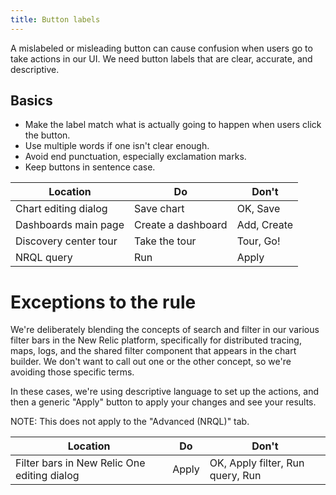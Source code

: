 ```yaml
---
title: Button labels
---
```


A mislabeled or misleading button can cause confusion when users go to take actions in our UI. We need button labels that are clear, accurate, and descriptive.

## Basics

* Make the label match what is actually going to happen when users click the button.
* Use multiple words if one isn't clear enough.
* Avoid end punctuation, especially exclamation marks.
* Keep buttons in sentence case.

| Location              | Do                 | Don't       |
| --------------------- | ------------------ | ----------- |
| Chart editing dialog  | Save chart         | OK, Save    |
| Dashboards main page  | Create a dashboard | Add, Create |
| Discovery center tour | Take the tour      | Tour, Go!   |
| NRQL query            | Run                | Apply       |

# Exceptions to the rule

We're deliberately blending the concepts of search and filter in our various filter bars in the New Relic platform, specifically for distributed tracing, maps, logs, and the shared filter component that appears in the chart builder. We don't want to call out one or the other concept, so we're avoiding those specific terms.

In these cases, we're using descriptive language to set up the actions, and then a generic "Apply" button to apply your changes and see your results.

NOTE: This does not apply to the "Advanced (NRQL)" tab.

| Location                                    | Do    | Don't                            |
| ------------------------------------------- | ----- | -------------------------------- |
| Filter bars in New Relic One editing dialog | Apply | OK, Apply filter, Run query, Run |
